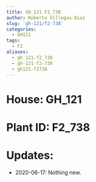 ```yaml
---
title: GH_121 F2_738
author: Roberto Villegas-Diaz
slug: 'gh-121/f2-738'
categories:
  - GH121
tags:
  - F2
aliases:
  - gh_121-f2_738
  - gh-121-f2-738
  - gh121-f2738
---
```


# **House**: GH_121
# **Plant ID**: F2_738
# **Updates**: 
 - 2020-06-17: Nothing new.
